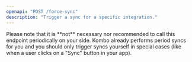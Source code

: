 ```yaml
---
openapi: "POST /force-sync"
description: "Trigger a sync for a specific integration."
---
```


<Note>
  Please note that it is **not** necessary nor recommended to call this endpoint
  periodically on your side. Kombo already performs period syncs for you and you
  should only trigger syncs yourself in special cases (like when a user clicks
  on a "Sync" button in your app).
</Note>
